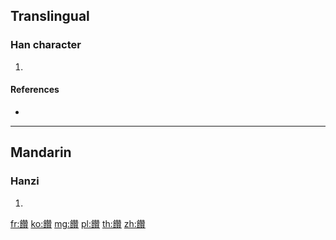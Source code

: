 {{character info/new}}
==Translingual==

===Han character===
{{Han char|rn=184|rad=食|as=19|sn=28|four=84786|canj=OIHUC}}

# {{defn|Han|sort=食19}}

====References====
* {{Han ref|kx=1427.280|dkj=44486|dj=1953.250|hdz=74479.120|uh=9961|ud=39265|bh=F9B1|bd=63921}}

----

==Mandarin==

===Hanzi===
{{cmn-hanzi|pin=[[zuàn]] ([[zuan4]])|wg=tsuan<sup>4</sup>}}

# {{defn|lang=cmn|sort=食19}}

[[fr:饡]]
[[ko:饡]]
[[mg:饡]]
[[pl:饡]]
[[th:饡]]
[[zh:饡]]